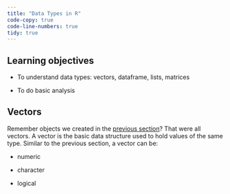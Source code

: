 ```yaml
---
title: "Data Types in R"
code-copy: true
code-line-numbers: true
tidy: true
---
```


## Learning objectives

- To understand data types: vectors, dataframe, lists, matrices

- To do basic analysis


## Vectors

Remember objects we created in the [previous section](_site/weeks/week-1.html)? That were all vectors. A vector is the basic data structure used to hold values of the same type. Similar to the previous section, a vector can be:

- numeric

- character

- logical

